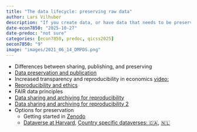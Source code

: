 ```yaml
---
title: "The data lifecycle: preserving raw data"
author: Lars Vilhuber
description: "If you create data, or have data that needs to be preserved, what can you do? We start by discussing the distinction between sharing and preserving data, and then look at options that you can embed within your research workflow."
date-econ7850: "2025-10-27"
date-predoc: "not sure"
categories: [econ7850, predoc, qicss2025]
oecon7850: "9"
image: "images/2021_06_14_DMPDS.png"
---
```


- Differences between sharing, publishing, and preserving
- [Data preservation and publication](https://larsvilhuber.github.io/summer-school-qicss-2025/presentation/day2.html#/what-is-preservation)
- Increased transparency and reproducibility in economics [video:](https://www.youtube.com/watch?v=pj-y3dLDOEA)
- [Reproducibility and ethics](https://labordynamicsinstitute.github.io/crress/#session-2)
- FAIR data principles
- [Data sharing and archiving for reproducibility](https://labordynamicsinstitute.github.io/tutorial-data-sharing-archiving-2021/#/)
- [Data sharing and archiving for reproducibility 2](https://labordynamicsinstitute.github.io/tutorial-data-sharing-archiving-2021/index2.html#/)
- Options for preservation
  - Getting started in [Zenodo](https://sandbox.zenodo.org/)
  - [Dataverse at Harvard](https://dataverse.harvard.edu), [Country specific dataverses: 🇨🇦](https://borealisdata.ca/), [🇳🇱](https://dataverse.nl/)
